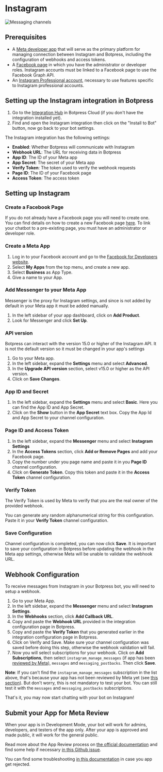 # Instagram

![Messaging channels](/docs/content/instagram-banner.png)

## Prerequisites

- A [Meta developer app](https://developers.facebook.com/apps) that will serve as the primary platform for managing connection between Instagram and Botpress, including the configuration of webhooks and access tokens.
- A [Facebook page](https://www.facebook.com/pages/create) in which you have the administrator or developer roles. Instagram accounts must be linked to a Facebook page to use the Facebook Graph API.
- An [Instagram Professional account](https://business.instagram.com/), necessary to use features specific to Instagram professional accounts.

## Setting up the Instagram integration in Botpress

1. Go to the [Integration Hub](https://app.botpress.cloud/hub) in Botpress Cloud (if you don't have the integration installed yet).
1. Find and open the Instagram integration then click on the "Install to Bot" button, now go back to your bot settings.

The Instagram integration has the following settings:

- **Enabled**: Whether Botpress will communicate with Instagram
- **Webhook URL**: The URL for receiving data in Botpress
- **App ID**: The ID of your Meta app
- **App Secret**: The secret of your Meta app
- **Verify Token**: The token used to verify the webhook requests
- **Page ID**: The ID of your Facebook page
- **Access Token**: The access token

## Setting up Instagram

### Create a Facebook Page

If you do not already have a Facebook page you will need to create one. You can find details on how to create a new Facebook page [here](https://www.facebook.com/pages/create/). To link your chatbot to a pre-existing page, you must have an administrator or developer role.

### Create a Meta App

1. Log in to your Facebook account and go to the [Facebook for Developers website](https://developers.facebook.com/).
1. Select **My Apps** from the top menu, and create a new app.
1. Select **Business** as App Type.
1. Give a name to your App.

### Add Messenger to your Meta App

Messenger is the proxy for Instagram settings, and since is not added by default in your Meta app it must be added manually.

1. In the left sidebar of your app dashboard, click on **Add Product**.
1. Look for Messenger and click **Set Up**.

### API version

Botpress can interact with the version 15.0 or higher of the Instagram API. It is not the default version so it must be changed in your app's settings

1. Go to your Meta app.
1. In the left sidebar, expand the **Settings** menu and select **Advanced**.
1. In the **Upgrade API version** section, select v15.0 or higher as the API version.
1. Click on **Save Changes**.

### App ID and Secret

1. In the left sidebar, expand the **Settings** menu and select **Basic**. Here you can find the App ID and App Secret.
1. Click on the **Show** button in the **App Secret** text box. Copy the App Id and App Secret to your channel configuration.

### Page ID and Access Token

1. In the left sidebar, expand the **Messenger** menu and select **Instagram Settings**
1. In the **Access Tokens** section, click **Add or Remove Pages** and add your Facebook page.
1. Copy the number under you page name and paste it in you **Page ID** channel configuration.
1. Click on **Generate Token**. Copy this token and paste it in the **Access Token** channel configuration.

### Verify Token

The Verify Token is used by Meta to verify that you are the real owner of the provided webhook.

You can generate any random alphanumerical string for this configuration. Paste it in your **Verify Token** channel configuration.

### Save Configuration

Channel configuration is completed, you can now click **Save**. It is important to save your configuration in Botpress before updating the webhook in the Meta app settings, otherwise Meta will be unable to validate the webhook URL.

## Webhook Configuration

To receive messages from Instagram in your Botpress bot, you will need to setup a webhook.

1. Go to your Meta App.
1. In the left sidebar, expand the **Messenger** menu and select **Instagram Settings**.
1. In the **Webhooks** section, click **Add Callback URL**.
1. Copy and paste the **Webhook URL** provided in the integration configuration page in Botpress.
1. Copy and paste the **Verify Token** that you generated earlier in the integration configuration page in Botpress.
1. Click on Verify and Save. Make sure your channel configuration was saved before doing this step, otherwise the webhook validation will fail.
1. Now you will select subscriptions for your webhook. Click on **Add Subscriptions**, then select `instagram_manage_messages` (if app has been [reviewed by Meta](#submit-your-app-for-meta-review)), `messages` and `messaging_postbacks`. Then click **Save**.

**Note**: If you can't find the `instagram_manage_messages` subscription in the list above, that's because your app has not been reviewed by Meta yet (see [this section](#submit-your-app-for-meta-review)). But don't worry, this is not mandatory to test your bot. You can still test it with the `messages` and `messaging_postbacks` subscriptions.

That's it, you may now start chatting with your bot on Instagram!

## Submit your App for Meta Review

When your app is in Development Mode, your bot will work for admins, developers, and testers of the app only. After your app is approved and made public, it will work for the general public.

Read more about the App Review process on [the official documentation](https://developers.facebook.com/docs/app-review/submission-guide/) and find some help if necessary [in this Github issue](https://github.com/microsoft/botframework-sdk/issues/1465).

You can find some troubleshooting [in this documentation](https://developers.facebook.com/docs/app-review/support/rejection-guides/instagram/) in case you app get rejected.
